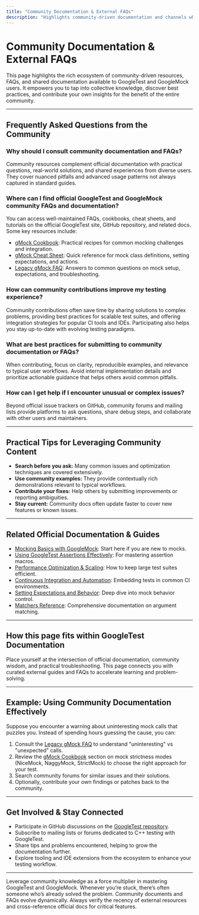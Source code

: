 ```yaml
---
title: "Community Documentation & External FAQs"
description: "Highlights community-driven documentation and channels where additional FAQs, guides, and best practices are available. Encourages users to leverage and contribute to shared knowledge bases."
---
```


# Community Documentation & External FAQs

This page highlights the rich ecosystem of community-driven resources, FAQs, and shared documentation available to GoogleTest and GoogleMock users. It empowers you to tap into collective knowledge, discover best practices, and contribute your own insights for the benefit of the entire community.

---

## Frequently Asked Questions from the Community

### Why should I consult community documentation and FAQs?
Community resources complement official documentation with practical questions, real-world solutions, and shared experiences from diverse users. They cover nuanced pitfalls and advanced usage patterns not always captured in standard guides.

### Where can I find official GoogleTest and GoogleMock community FAQs and documentation?
You can access well-maintained FAQs, cookbooks, cheat sheets, and tutorials on the official GoogleTest site, GitHub repository, and related docs. Some key resources include:

- [gMock Cookbook](https://google.github.io/googletest/gmock_cook_book.html): Practical recipes for common mocking challenges and integration.
- [gMock Cheat Sheet](https://google.github.io/googletest/gmock_cheat_sheet.html): Quick reference for mock class definitions, setting expectations, and actions.
- [Legacy gMock FAQ](https://google.github.io/googletest/gmock_faq.html): Answers to common questions on mock setup, expectations, and troubleshooting.

### How can community contributions improve my testing experience?
Community contributions often save time by sharing solutions to complex problems, providing best practices for scalable test suites, and offering integration strategies for popular CI tools and IDEs. Participating also helps you stay up-to-date with evolving testing paradigms.

### What are best practices for submitting to community documentation or FAQs?
When contributing, focus on clarity, reproducible examples, and relevance to typical user workflows. Avoid internal implementation details and prioritize actionable guidance that helps others avoid common pitfalls.

### How can I get help if I encounter unusual or complex issues?
Beyond official issue trackers on GitHub, community forums and mailing lists provide platforms to ask questions, share debug steps, and collaborate with other users and maintainers.

---

## Practical Tips for Leveraging Community Content

- **Search before you ask:** Many common issues and optimization techniques are covered extensively.
- **Use community examples:** They provide contextually rich demonstrations relevant to typical workflows.
- **Contribute your fixes:** Help others by submitting improvements or reporting ambiguities.
- **Stay current:** Community docs often update faster to cover new features or known issues.

---

## Related Official Documentation & Guides

- [Mocking Basics with GoogleMock](../guides/getting-started/mocking-basics.md): Start here if you are new to mocks.
- [Using GoogleTest Assertions Effectively](../guides/writing-and-structuring-tests/effective-assertions.md): For mastering assertion macros.
- [Performance Optimization & Scaling](../guides/best-practices-integration/performance-and-scaling.md): How to keep large test suites efficient.
- [Continuous Integration and Automation](../guides/best-practices-integration/continuous-integration.md): Embedding tests in common CI environments.
- [Setting Expectations and Behavior](../api-reference/mocking-apis/setting-expectations-and-behavior.md): Deep dive into mock behavior control.
- [Matchers Reference](../api-reference/mocking-apis/matchers-reference.md): Comprehensive documentation on argument matching.

---

## How this page fits within GoogleTest Documentation

Place yourself at the intersection of official documentation, community wisdom, and practical troubleshooting. This page connects you with curated external guides and FAQs to accelerate learning and problem-solving.

---

## Example: Using Community Documentation Effectively

Suppose you encounter a warning about uninteresting mock calls that puzzles you. Instead of spending hours guessing the cause, you can:

1. Consult the [Legacy gMock FAQ](https://google.github.io/googletest/gmock_faq.html) to understand "uninteresting" vs "unexpected" calls.
2. Review the [gMock Cookbook](https://google.github.io/googletest/gmock_cook_book.html) section on mock strictness modes (NiceMock, NaggyMock, StrictMock) to choose the right approach for your test.
3. Search community forums for similar issues and their solutions.
4. Optionally, contribute your own findings or patches back to the community.

---

## Get Involved & Stay Connected

- Participate in GitHub discussions on the [GoogleTest repository](https://github.com/google/googletest).
- Subscribe to mailing lists or forums dedicated to C++ testing with GoogleTest.
- Share tips and problems encountered, helping to grow the documentation further.
- Explore tooling and IDE extensions from the ecosystem to enhance your testing workflow.

---

<Tip>
Leverage community knowledge as a force multiplier in mastering GoogleTest and GoogleMock. Whenever you’re stuck, there’s often someone who’s already solved the problem.
</Tip>

<Note>
Community documents and FAQs evolve dynamically. Always verify the recency of external resources and cross-reference official docs for critical features.
</Note>